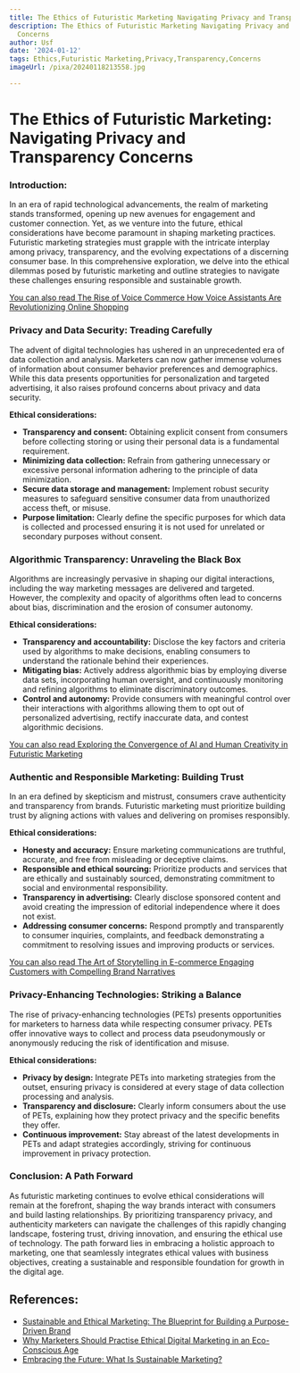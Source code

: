 ```yaml
---
title: The Ethics of Futuristic Marketing Navigating Privacy and Transparency Concerns
description: The Ethics of Futuristic Marketing Navigating Privacy and Transparency
  Concerns
author: Usf
date: '2024-01-12'
tags: Ethics,Futuristic Marketing,Privacy,Transparency,Concerns
imageUrl: /pixa/20240118213558.jpg

---
```

# The Ethics of Futuristic Marketing: Navigating Privacy and  Transparency Concerns

### Introduction:
In an era of rapid technological advancements, the realm of marketing stands transformed, opening up new avenues for engagement and customer connection.  Yet, as  we venture  into the future, ethical considerations have become paramount in shaping marketing practices. Futuristic marketing strategies must grapple with the intricate  interplay among  privacy, transparency, and the evolving expectations of a discerning consumer base. In this comprehensive exploration, we delve into the  ethical dilemmas posed  by  futuristic marketing and outline strategies  to navigate these challenges ensuring responsible and sustainable growth.

[You can also read  The Rise of Voice Commerce How Voice Assistants Are Revolutionizing Online Shopping](The%20Rise%20of%20Voice%20Commerce%20How%20Voice%20Assistants%20Are%20Revolutionizing%20Online%20Shopping)


### Privacy and Data Security: Treading Carefully
The advent of digital technologies has ushered in an  unprecedented  era of data collection and analysis. Marketers can now  gather immense volumes of information about consumer behavior preferences and demographics. While this data presents opportunities for  personalization and targeted advertising, it also raises profound concerns about privacy and data security.

**Ethical  considerations:**
- **Transparency and consent:** Obtaining explicit consent from consumers before collecting storing or using their  personal data is a fundamental requirement.
- **Minimizing data collection:** Refrain from gathering unnecessary or excessive personal information adhering to  the principle of data minimization.
-  **Secure data storage and management:** Implement robust security measures to safeguard sensitive consumer data from unauthorized access theft, or misuse.
- **Purpose limitation:** Clearly define the specific purposes  for which data is collected and processed ensuring it is not used  for unrelated or secondary purposes without  consent.

### Algorithmic Transparency:  Unraveling the Black Box
Algorithms  are increasingly pervasive in shaping our digital interactions, including the way  marketing messages  are delivered and targeted.  However, the complexity and opacity of algorithms often lead to concerns about bias, discrimination  and the erosion of consumer autonomy.

**Ethical considerations:**
-  **Transparency and accountability:** Disclose the key factors and  criteria used by algorithms to make decisions, enabling consumers to understand the  rationale behind their experiences.
- **Mitigating  bias:** Actively address algorithmic bias by employing diverse data sets, incorporating human oversight, and continuously  monitoring and refining algorithms to eliminate  discriminatory outcomes.
- **Control  and autonomy:** Provide consumers with meaningful control over their interactions with algorithms allowing them to opt out of personalized advertising, rectify inaccurate data, and contest algorithmic decisions.

[You can  also read Exploring the Convergence of  AI and Human Creativity in Futuristic Marketing](Exploring%20the%20Convergence%20of%20AI%20and%20Human%20Creativity%20in%20Futuristic%20Marketing)


### Authentic and Responsible Marketing: Building Trust
In an  era defined by skepticism and mistrust, consumers crave authenticity  and transparency from brands. Futuristic marketing must  prioritize building trust by aligning  actions  with values and delivering on promises responsibly.

**Ethical considerations:**
- **Honesty and accuracy:** Ensure marketing communications  are truthful, accurate, and free from misleading or deceptive claims.
- **Responsible and ethical sourcing:** Prioritize products and services that are ethically and  sustainably sourced, demonstrating commitment to social and environmental  responsibility.
- **Transparency in advertising:** Clearly disclose sponsored  content and avoid creating the impression of editorial independence where it  does not exist.
- **Addressing consumer concerns:**  Respond  promptly  and transparently to consumer inquiries, complaints, and feedback demonstrating a commitment to  resolving issues and  improving  products or services.

[You can  also read The Art  of Storytelling in E-commerce Engaging Customers with Compelling Brand Narratives](The%20Art%20of%20Storytelling%20in%20E-commerce%20Engaging%20Customers%20with%20Compelling%20Brand%20Narratives)


### Privacy-Enhancing Technologies: Striking  a Balance
The rise of  privacy-enhancing technologies (PETs) presents opportunities for marketers to harness data while respecting consumer privacy. PETs offer innovative ways to collect and  process data pseudonymously or anonymously reducing the risk of identification and misuse.

**Ethical considerations:**
-  **Privacy by design:** Integrate  PETs into marketing strategies from the outset, ensuring privacy is considered at every stage of data collection processing  and analysis.
- **Transparency and disclosure:** Clearly inform consumers  about  the use of PETs, explaining how they protect privacy and the specific benefits they offer.
- **Continuous improvement:** Stay abreast of the latest developments in PETs and adapt strategies accordingly, striving for continuous improvement in privacy protection.

### Conclusion: A Path Forward
As futuristic marketing continues  to evolve ethical  considerations will remain at the forefront, shaping the way brands interact with consumers and build lasting relationships. By prioritizing transparency privacy,  and authenticity marketers can navigate the challenges of this rapidly changing landscape, fostering trust, driving innovation, and  ensuring the ethical use of technology. The  path forward lies  in embracing a holistic approach to marketing, one that seamlessly integrates  ethical values with business objectives, creating a sustainable and responsible foundation  for growth in the digital age.

## References:
- [Sustainable and Ethical Marketing: The Blueprint for Building a Purpose-Driven Brand](https://www.linkedin.com/pulse/sustainable-ethical-marketing-blueprint-building-purpose-driven-pniuf?trk=public_post)
- [Why Marketers Should Practise Ethical Digital Marketing in an Eco-Conscious Age](https://2stallions.com/blog/why-marketers-should-practise-ethical-digital-marketing-in-an-eco-conscious-age/)
- [Embracing the Future: What Is Sustainable Marketing?](https://www.sustainablebusinesstoolkit.com/what-is-sustainable-marketing/)
